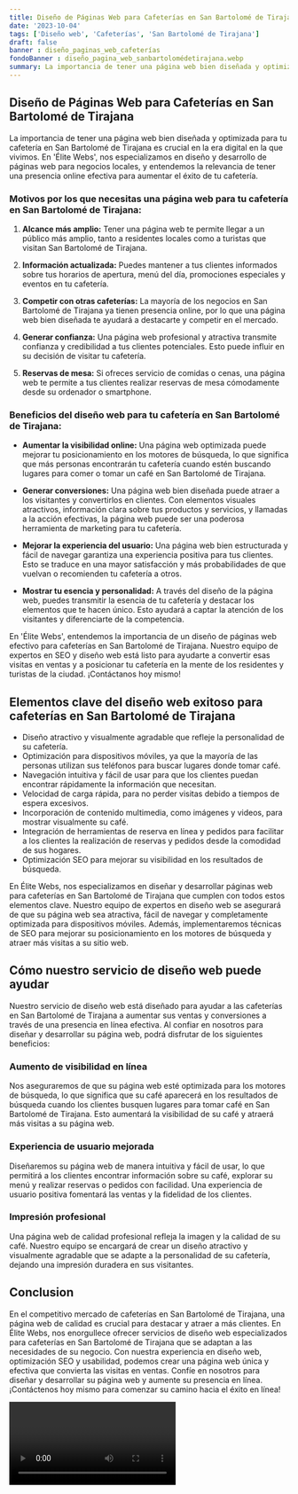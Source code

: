 ```yaml
---
title: Diseño de Páginas Web para Cafeterías en San Bartolomé de Tirajana
date: '2023-10-04'
tags: ['Diseño web', 'Cafeterías', 'San Bartolomé de Tirajana']
draft: false
banner : diseño_paginas_web_cafeterías
fondoBanner : diseño_pagina_web_sanbartolomédetirajana.webp
summary: La importancia de tener una página web bien diseñada y optimizada para tu cafetería en San Bartolomé de Tirajana es crucial en la era digital en la que vivimos. En 'Élite Webs', nos especializamos en diseño y desarrollo de páginas web para negocios locales, y entendemos la relevancia de tener una presencia online efectiva para aumentar el éxito de tu cafetería.
---
```


## Diseño de Páginas Web para Cafeterías en San Bartolomé de Tirajana

La importancia de tener una página web bien diseñada y optimizada para tu cafetería en San Bartolomé de Tirajana es crucial en la era digital en la que vivimos. En 'Élite Webs', nos especializamos en diseño y desarrollo de páginas web para negocios locales, y entendemos la relevancia de tener una presencia online efectiva para aumentar el éxito de tu cafetería.

### Motivos por los que necesitas una página web para tu cafetería en San Bartolomé de Tirajana:

1. **Alcance más amplio:** Tener una página web te permite llegar a un público más amplio, tanto a residentes locales como a turistas que visitan San Bartolomé de Tirajana. 

2. **Información actualizada:** Puedes mantener a tus clientes informados sobre tus horarios de apertura, menú del día, promociones especiales y eventos en tu cafetería. 

3. **Competir con otras cafeterías:** La mayoría de los negocios en San Bartolomé de Tirajana ya tienen presencia online, por lo que una página web bien diseñada te ayudará a destacarte y competir en el mercado.

4. **Generar confianza:** Una página web profesional y atractiva transmite confianza y credibilidad a tus clientes potenciales. Esto puede influir en su decisión de visitar tu cafetería.

5. **Reservas de mesa:** Si ofreces servicio de comidas o cenas, una página web te permite a tus clientes realizar reservas de mesa cómodamente desde su ordenador o smartphone.

### Beneficios del diseño web para tu cafetería en San Bartolomé de Tirajana:

- **Aumentar la visibilidad online:** Una página web optimizada puede mejorar tu posicionamiento en los motores de búsqueda, lo que significa que más personas encontrarán tu cafetería cuando estén buscando lugares para comer o tomar un café en San Bartolomé de Tirajana.

- **Generar conversiones:** Una página web bien diseñada puede atraer a los visitantes y convertirlos en clientes. Con elementos visuales atractivos, información clara sobre tus productos y servicios, y llamadas a la acción efectivas, la página web puede ser una poderosa herramienta de marketing para tu cafetería.

- **Mejorar la experiencia del usuario:** Una página web bien estructurada y fácil de navegar garantiza una experiencia positiva para tus clientes. Esto se traduce en una mayor satisfacción y más probabilidades de que vuelvan o recomienden tu cafetería a otros.

- **Mostrar tu esencia y personalidad:** A través del diseño de la página web, puedes transmitir la esencia de tu cafetería y destacar los elementos que te hacen único. Esto ayudará a captar la atención de los visitantes y diferenciarte de la competencia.

En 'Élite Webs', entendemos la importancia de un diseño de páginas web efectivo para cafeterías en San Bartolomé de Tirajana. Nuestro equipo de expertos en SEO y diseño web está listo para ayudarte a convertir esas visitas en ventas y a posicionar tu cafetería en la mente de los residentes y turistas de la ciudad. ¡Contáctanos hoy mismo!

<GifSeo />

<Cta />

## Elementos clave del diseño web exitoso para cafeterías en San Bartolomé de Tirajana

- Diseño atractivo y visualmente agradable que refleje la personalidad de su cafetería.
- Optimización para dispositivos móviles, ya que la mayoría de las personas utilizan sus teléfonos para buscar lugares donde tomar café.
- Navegación intuitiva y fácil de usar para que los clientes puedan encontrar rápidamente la información que necesitan.
- Velocidad de carga rápida, para no perder visitas debido a tiempos de espera excesivos.
- Incorporación de contenido multimedia, como imágenes y videos, para mostrar visualmente su café.
- Integración de herramientas de reserva en línea y pedidos para facilitar a los clientes la realización de reservas y pedidos desde la comodidad de sus hogares.
- Optimización SEO para mejorar su visibilidad en los resultados de búsqueda.

En Élite Webs, nos especializamos en diseñar y desarrollar páginas web para cafeterías en San Bartolomé de Tirajana que cumplen con todos estos elementos clave. Nuestro equipo de expertos en diseño web se asegurará de que su página web sea atractiva, fácil de navegar y completamente optimizada para dispositivos móviles. Además, implementaremos técnicas de SEO para mejorar su posicionamiento en los motores de búsqueda y atraer más visitas a su sitio web.

## Cómo nuestro servicio de diseño web puede ayudar

Nuestro servicio de diseño web está diseñado para ayudar a las cafeterías en San Bartolomé de Tirajana a aumentar sus ventas y conversiones a través de una presencia en línea efectiva. Al confiar en nosotros para diseñar y desarrollar su página web, podrá disfrutar de los siguientes beneficios:

### Aumento de visibilidad en línea
Nos aseguraremos de que su página web esté optimizada para los motores de búsqueda, lo que significa que su café aparecerá en los resultados de búsqueda cuando los clientes busquen lugares para tomar café en San Bartolomé de Tirajana. Esto aumentará la visibilidad de su café y atraerá más visitas a su página web.

### Experiencia de usuario mejorada
Diseñaremos su página web de manera intuitiva y fácil de usar, lo que permitirá a los clientes encontrar información sobre su café, explorar su menú y realizar reservas o pedidos con facilidad. Una experiencia de usuario positiva fomentará las ventas y la fidelidad de los clientes.

### Impresión profesional
Una página web de calidad profesional refleja la imagen y la calidad de su café. Nuestro equipo se encargará de crear un diseño atractivo y visualmente agradable que se adapte a la personalidad de su cafetería, dejando una impresión duradera en sus visitantes.

## Conclusion

En el competitivo mercado de cafeterías en San Bartolomé de Tirajana, una página web de calidad es crucial para destacar y atraer a más clientes. En Élite Webs, nos enorgullece ofrecer servicios de diseño web especializados para cafeterías en San Bartolomé de Tirajana que se adaptan a las necesidades de su negocio. Con nuestra experiencia en diseño web, optimización SEO y usabilidad, podemos crear una página web única y efectiva que convierta las visitas en ventas. Confíe en nosotros para diseñar y desarrollar su página web y aumente su presencia en línea. ¡Contáctenos hoy mismo para comenzar su camino hacia el éxito en línea!

<Video />

<CtaBot job='Cafeterías' city='San Bartolomé de Tirajana'/>

<Gmaps query='San Bartolomé de Tirajana+españa+maps' />